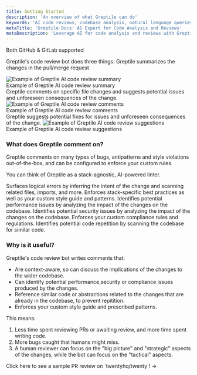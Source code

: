 ```yaml
---
title: Getting Started
description: 'An overview of what Greptile can do'
keywords: 'AI code reviews, codebase analysis, natural language queries, GitHub integration, Slack integration, PR review bot'
metaTitle: 'Greptile Docs: AI Expert for Code Analysis and Reviews'
metaDescription: 'Leverage AI for code analysis and reviews with Greptile. Get expert insights on your codebase through natural language queries and integrations.'
---
```



<Note>Both GitHub & GitLab supported</Note>

Greptile's code review bot does three things:
<Steps>
<Step title="Summarizes Changes">
Greptile summarizes the changes in the pull/merge request

<Frame>
  <img src="/images/cr-bot/summary.png" alt="Example of Greptile AI code review summary" />
  <figcaption>Example of Greptile AI code review summary</figcaption>
</Frame>
</Step>
<Step title="Comments on Issues">
Greptile comments on specific file changes and suggests potential issues and unforeseen consequences of the change.

<Frame>
  <img src="/images/cr-bot/cr-comment.png" alt="Example of Greptile AI code review comments" />
  <figcaption>Example of Greptile AI code review comments</figcaption>
</Frame>
</Step>
<Step title="Suggests Fixes">
Greptile suggests potential fixes for issues and unforeseen consequences of the change.
<Frame>
  <img src="/images/cr-bot/cr-suggestion.png" alt="Example of Greptile AI code review suggestions" />
  <figcaption>Example of Greptile AI code review suggestions</figcaption>
</Frame>
</Step>
</Steps>

### What does Greptile comment on?

Greptile comments on many types of bugs, antipatterns and style violations out-of-the-box, and can be configured to enforce your custom rules. 

You can think of Greptile as a stack-agnostic, AI-powered linter.

<Card title="Logic" icon="lightbulb" horizontal> 
    Surfaces logical errors by inferring the intent of the change and scanning related files, imports, and more.
</Card>

<Card title="Style" icon="code" horizontal> 
    Enforces stack-specific best practices as well as your custom style guide and patterns.
</Card>

<Card title="Performance" icon="gauge-high" horizontal>
    Identifies potential performance issues by analyzing the impact of the changes on the codebase.
</Card>

<Card title="Security" icon="shield" horizontal>
    Identifies potential security issues by analyzing the impact of the changes on the codebase.
</Card>

<Card title="Compliance" icon="list-check" horizontal>
    Enforces your custom compliance rules and regulations.
</Card>

<Card title="Code Repetition" icon="copy" horizontal>
    Identifies potential code repetition by scanning the codebase for similar code.
</Card>


### Why is it useful?

Greptile's code review bot writes comments that:

- Are context-aware, so can discuss the implications of the changes to the wider codebase.
- Can identify potential performance,security or compliance issues produced by the changes.
- Reference similar code or abstractions related to the changes that are already in the codebase, to prevent repitition.
- Enforces your custom style guide and prescribed patterns.

This means:
1. Less time spent reviewing PRs or awaiting review, and more time spent writing code.
2. More bugs caught that humans might miss.
3. A human reviewer can focus on the "big picture" and "strategic" aspects of the changes, while the bot can focus on the "tactical" aspects.


<Card href="https://github.com/twentyhq/twenty/pull/5718">
  Click here to see a sample PR review on `twentyhq/twenty`! ->
</Card>



